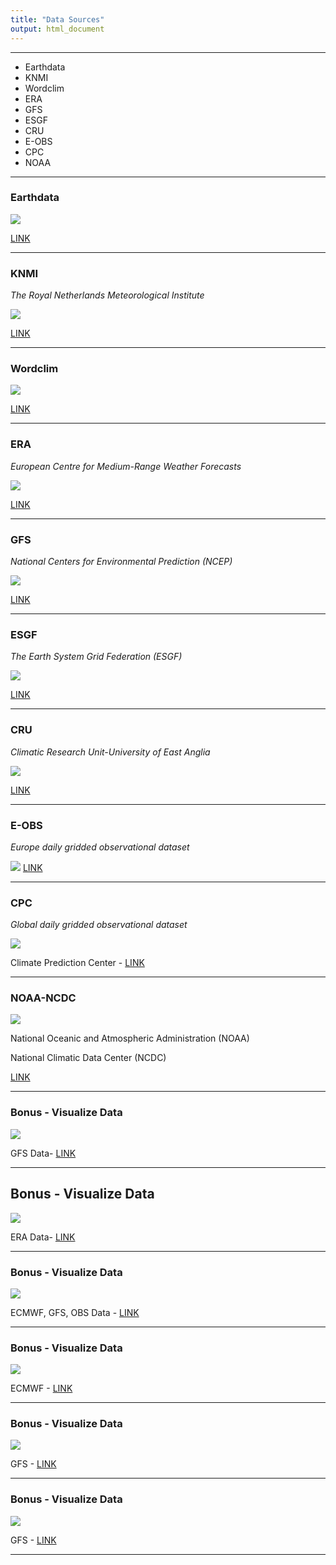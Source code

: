 ```yaml
---
title: "Data Sources"
output: html_document
---
```



***

  - Earthdata
  - KNMI
  - Wordclim
  - ERA
  - GFS
  - ESGF
  - CRU
  - E-OBS
  - CPC
  - NOAA


***

### **Earthdata**

![](Presentation/ed_20-21.png)

[LINK](https://earthdata.nasa.gov/)


***

### **KNMI**

*The Royal Netherlands Meteorological Institute*

![](Presentation/knmi_20-21.png)

[LINK](http://climexp.knmi.nl/start.cgi)


***

### **Wordclim**

![](Presentation/wc_20-21_02.png)

[LINK](https://www.worldclim.org/)




***

### **ERA**

*European Centre for Medium-Range Weather Forecasts*

![](Presentation/era.png)

[LINK](https://www.ecmwf.int/en/forecasts/datasets/browse-reanalysis-datasets)



***

### **GFS**

*National Centers for Environmental Prediction (NCEP)*

![](Presentation/gfs.png)

[LINK](https://www.ncdc.noaa.gov/data-access/model-data/model-datasets/global-forcast-system-gfs)



***

### **ESGF**

*The Earth System Grid Federation (ESGF)*

![](Presentation/esgf.png)

[LINK](https://esgf-data.dkrz.de/projects/esgf-dkrz/)



***

### **CRU**

*Climatic Research Unit-University of East Anglia*

![](Presentation/cru_20-21.png)

[LINK](http://www.cru.uea.ac.uk/)


***

### **E-OBS**

*Europe daily gridded observational dataset*

![](Presentation/eobs_20-21.png)
[LINK](https://www.ecad.eu/download/ensembles/download.php)

***

### **CPC**

*Global daily gridded observational dataset*

![](Presentation/CPC.png)

Climate Prediction Center - [LINK](https://www.ecad.eu/download/ensembles/download.php)


***

### **NOAA-NCDC**

![](Presentation/noaa.png)


National Oceanic and Atmospheric Administration (NOAA)

National Climatic Data Center (NCDC)

[LINK](https://www.ncdc.noaa.gov/)


***

### **Bonus - Visualize Data**

![](Presentation/gfs_v.png)

GFS Data- [LINK](http://www1.wetter3.de/hinw_er.html)


***

## **Bonus - Visualize Data**

![](Presentation/era_v.png)

ERA Data- [LINK](https://www.ecmwf.int/en/forecasts/charts/catalogue/)


***

### **Bonus - Visualize Data**

![](Presentation/windy_v.png)

ECMWF, GFS, OBS Data - [LINK](https://www.windy.com/)


***

### **Bonus - Visualize Data**

![](Presentation/meteo_earth.png)

ECMWF - [LINK](http://www.meteoearth.com/)


***

### **Bonus - Visualize Data**

![](Presentation/earth_v.png)

GFS - [LINK](https://earth.nullschool.net/)


***

### **Bonus - Visualize Data**

![](Presentation/clim_re_v.png)

GFS - [LINK](https://climatereanalyzer.org/)



***




